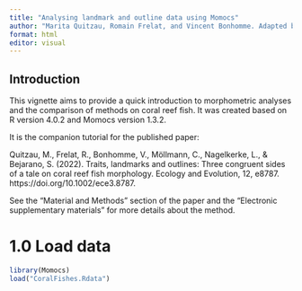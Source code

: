 ```yaml
---
title: "Analysing landmark and outline data using Momocs"
author: "Marita Quitzau, Romain Frelat, and Vincent Bonhomme. Adapted by Thomas Smith"
format: html
editor: visual
---
```


## Introduction
This vignette aims to provide a quick introduction to morphometric analyses and the comparison of methods on coral reef fish.  It was created based on R version 4.0.2 and Momocs version 1.3.2.

It is the companion tutorial for the published paper:

Quitzau, M., Frelat, R., Bonhomme, V., Möllmann, C., Nagelkerke, L., & Bejarano, S. (2022). Traits, landmarks and outlines: Three congruent sides of a tale on coral reef fish morphology. Ecology and Evolution, 12, e8787. https://doi.org/10.1002/ece3.8787.

See the “Material and Methods” section of the paper and the “Electronic supplementary materials” for more details about the method.

# 1.0 Load data

```r
library(Momocs)
load("CoralFishes.Rdata")
```


